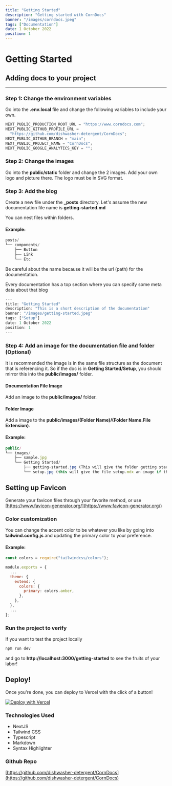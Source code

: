 ```yaml
---
title: "Getting Started"
description: "Getting started with CornDocs"
banner: "/images/corndocs.jpeg"
tags: ["Documentation"]
date: 1 October 2022
position: 1
---
```


# Getting Started

## Adding docs to your project

---

### Step 1: Change the environment variables

Go into the **.env.local** file and change the following variables to include your own.

```js
NEXT_PUBLIC_PRODUCTION_ROOT_URL = "https://www.corndocs.com";
NEXT_PUBLIC_GITHUB_PROFILE_URL =
  "https://github.com/dishwasher-detergent/CornDocs";
NEXT_PUBLIC_GITHUB_BRANCH = "main";
NEXT_PUBLIC_PROJECT_NAME = "CornDocs";
NEXT_PUBLIC_GOOGLE_ANALYTICS_KEY = "";
```

### Step 2: Change the images

Go into the **public/static** folder and change the 2 images. Add your own logo and picture there. The logo must be in SVG format.

### Step 3: Add the blog

Create a new file under the **\_posts** directory. Let's assume the new documentation file name is **getting-started.md**

You can nest files within folders.

#### Example:

```js
posts/
└── components/
    ├── Button
    ├── Link
    └── Etc
```

Be careful about the name because it will be the url (path) for the documentation.

Every documentation has a top section where you can specify some meta data about that blog

```js
---
title: "Getting Started"
description: "This is a short description of the documentation"
banner: "/images/getting-started.jpeg"
tags: ["Setup"]
date: 1 October 2022
position: 1
---
```

### Step 4: Add an image for the documentation file and folder (Optional)

It is recommended the image is in the same file structure as the document that is referencing it.
So if the doc is in **Getting Started/Setup**, you should mirror this into the **public/images/** folder.

#### Documentation File Image

Add an image to the **public/images/** folder.

#### Folder Image

Add a image to the **public/images/(Folder Name)/(Folder Name.File Extension)**.

#### Example:

```js
public/
└── images/
    ├── sample.jpg
    └── Getting Started/
        ├── getting-started.jpg (This will give the folder getting started an image)
        └── setup.jpg (this will give the file setup.mdx an image if that was assigned in the frontmatter.)
```

## Setting up Favicon

Generate your favicon files through your favorite method, or use [https://www.favicon-generator.org/](https://www.favicon-generator.org/)

### Color customization

You can change the accent color to be whatever you like by going into **tailwind.config.js** and updating the primary color to your preference.

#### Example:

```js
const colors = require("tailwindcss/colors");

module.exports = {
  ...
  theme: {
    extend: {
      colors: {
        primary: colors.amber,
      },
    },
  },
  ...
};
```

### Run the project to verify

If you want to test the project locally

```sh
npm run dev
```

and go to **http://localhost:3000/getting-started** to see the fruits of your labor!

## Deploy!

Once you're done, you can deploy to Vercel with the click of a button!

[![Deploy with Vercel](https://vercel.com/button)](https://vercel.com/new/clone?repository-url=https%3A%2F%2Fgithub.com%2Fdishwasher-detergent%2FCornDocs&env=NEXT_PUBLIC_PRODUCTION_ROOT_URL,NEXT_PUBLIC_GITHUB_PROFILE_URL,NEXT_PUBLIC_GITHUB_BRANCH,NEXT_PUBLIC_PROJECT_NAME,NEXT_PUBLIC_GOOGLE_ANALYTICS_KEY&envDescription=Getting%20up%20and%20running&envLink=www.corndocs.com%2FDocs%2Fgetting-started)

### Technologies Used

- NextJS
- Tailwind CSS
- Typescript
- Markdown
- Syntax Highlighter

### Github Repo

[https://github.com/dishwasher-detergent/CornDocs](https://github.com/dishwasher-detergent/CornDocs)
